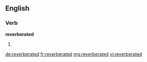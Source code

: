 ==English==

===Verb===
'''reverberated'''

# {{past of|reverberate}}

[[de:reverberated]]
[[fr:reverberated]]
[[mg:reverberated]]
[[vi:reverberated]]